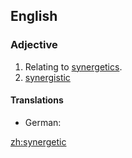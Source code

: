 ==English==

===Adjective===
{{en-adj}}

# Relating to [[synergetics]].
# [[synergistic]]

====Translations====
{{trans-top|synergistic}}
* German: {{t-|de|synergetisch}}
{{trans-mid}}
{{trans-bottom}}

[[zh:synergetic]]